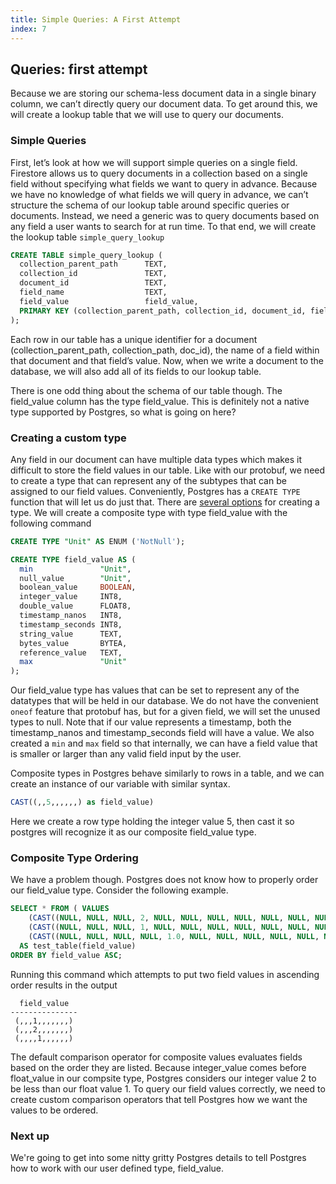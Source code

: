 ```yaml
---
title: Simple Queries: A First Attempt
index: 7
---
```

## Queries: first attempt

Because we are storing our schema-less document data in a single binary column,
we can’t directly query our document data. To get around this, we will create a
lookup table that we will use to query our documents.

### Simple Queries

First, let’s look at how we will support simple queries on a single field.
Firestore allows us to query documents in a collection based on a single field
without specifying what fields we want to query in advance. Because we have no
knowledge of what fields we will query in advance, we can’t structure the schema
of our lookup table around specific queries or documents. Instead, we need a
generic was to query documents based on any field a user wants to search for at
run time. To that end, we will create the lookup table `simple_query_lookup`

```sql
CREATE TABLE simple_query_lookup (
  collection_parent_path      TEXT,
  collection_id               TEXT,
  document_id                 TEXT,
  field_name                  TEXT,
  field_value                 field_value,
  PRIMARY KEY (collection_parent_path, collection_id, document_id, field_name)
);
```

Each row in our table has a unique identifier for a document
(collection_parent_path, collection_path, doc_id), the name of a field within
that document and that field’s value. Now, when we write a document to the
database, we will also add all of its fields to our lookup table.

There is one odd thing about the schema of our table though. The field_value
column has the type field_value. This is definitely not a native type supported
by Postgres, so what is going on here?

### Creating a custom type

Any field in our document can have multiple data types which makes it difficult
to store the field values in our table. Like with our protobuf, we need to
create a type that can represent any of the subtypes that can be assigned to our
field values. Conveniently, Postgres has a `CREATE TYPE` function that will let
us do just that. There are
[several options](https://www.postgresql.org/docs/current/sql-createtype.html)
for creating a type. We will create a composite type with type field_value with
the following command

```sql
CREATE TYPE "Unit" AS ENUM ('NotNull');

CREATE TYPE field_value AS (
  min               "Unit",
  null_value        "Unit",
  boolean_value     BOOLEAN,
  integer_value     INT8,
  double_value      FLOAT8,
  timestamp_nanos   INT8,
  timestamp_seconds INT8,
  string_value      TEXT,
  bytes_value       BYTEA,
  reference_value   TEXT,
  max               "Unit"
);

```

Our field_value type has values that can be set to represent any of the
datatypes that will be held in our database. We do not have the convenient
`oneof` feature that protobuf has, but for a given field, we will set the unused
types to null. Note that if our value represents a timestamp, both the
timestamp_nanos and timestamp_seconds field will have a value. We also created a
`min` and `max` field so that internally, we can have a field value that is
smaller or larger than any valid field input by the user.

Composite types in Postgres behave similarly to rows in a table, and we can
create an instance of our variable with similar syntax.

```sql
CAST((,,5,,,,,,) as field_value)
```

Here we create a row type holding the integer value 5, then cast it so postgres
will recognize it as our composite field_value type.

### Composite Type Ordering

We have a problem though. Postgres does not know how to properly order our
field_value type. Consider the following example.

```sql
SELECT * FROM ( VALUES
	(CAST((NULL, NULL, NULL, 2, NULL, NULL, NULL, NULL, NULL, NULL, NULL) AS field_value)),
	(CAST((NULL, NULL, NULL, 1, NULL, NULL, NULL, NULL, NULL, NULL, NULL) AS field_value)),
	(CAST((NULL, NULL, NULL, NULL, 1.0, NULL, NULL, NULL, NULL, NULL, NULL) AS field_value)))
  AS test_table(field_value)
ORDER BY field_value ASC;

```

Running this command which attempts to put two field values in ascending order
results in the output

```
  field_value
---------------
 (,,,1,,,,,,,)
 (,,,2,,,,,,,)
 (,,,,1,,,,,,)
```

The default comparison operator for composite values evaluates fields based on
the order they are listed. Because integer_value comes before float_value in our
compsite type, Postgres considers our integer value 2 to be less than our float
value 1. To query our field values correctly, we need to create custom
comparison operators that tell Postgres how we want the values to be ordered.

### Next up

We're going to get into some nitty gritty Postgres details to tell Postgres how
to work with our user defined type, field_value.
